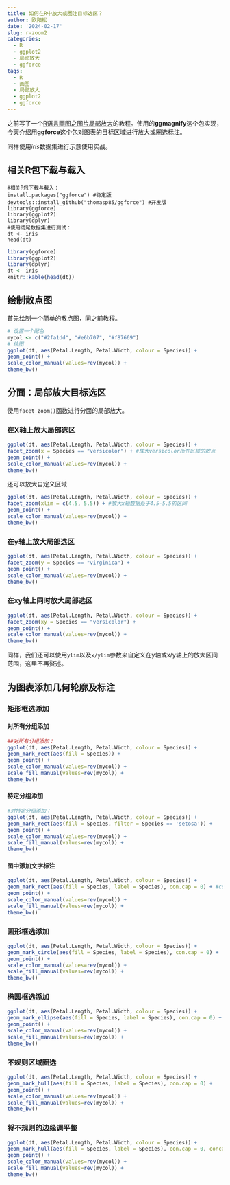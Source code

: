 ```yaml
---
title: 如何在R中放大或圈注目标选区？
author: 欧阳松
date: '2024-02-17'
slug: r-zoom2
categories:
  - R
  - ggplot2
  - 局部放大
  - ggforce
tags:
  - R
  - 画图
  - 局部放大
  - ggplot2
  - ggforce
---
```


之前写了一个[R语言画图之图片局部放大](/course/2024-01-21-r-zoom/r-zoom/)的教程。使用的**ggmagnify**这个包实现，今天介绍用**ggforce**这个包对图表的目标区域进行放大或圈选标注。

同样使用*iris*数据集进行示意使用实战。

## 相关R包下载与载入

```
#相关R包下载与载入：
install.packages("ggforce") #稳定版
devtools::install_github("thomasp85/ggforce") #开发版
library(ggforce)
library(ggplot2)
library(dplyr)
#使用鸢尾数据集进行测试：
dt <- iris
head(dt)
```

```r
library(ggforce)
library(ggplot2)
library(dplyr)
dt <- iris
knitr::kable(head(dt))
```

## 绘制散点图

首先绘制一个简单的散点图，同之前教程。
```r
# 设置一个配色
mycol <- c("#2fa1dd", "#e6b707", "#f87669")
# 绘图
ggplot(dt, aes(Petal.Length, Petal.Width, colour = Species)) +
geom_point() +
scale_color_manual(values=rev(mycol)) +
theme_bw()
```

## 分面：局部放大目标选区

使用`facet_zoom()`函数进行分面的局部放大。

### 在X轴上放大局部选区
```r
ggplot(dt, aes(Petal.Length, Petal.Width, colour = Species)) +
facet_zoom(x = Species == "versicolor") + #放大versicolor所在区域的散点
geom_point() +
scale_color_manual(values=rev(mycol)) +
theme_bw()
```

还可以放大自定义区域
```r
ggplot(dt, aes(Petal.Length, Petal.Width, colour = Species)) +
facet_zoom(xlim = c(4.5, 5.5)) + #放大x轴数据处于4.5-5.5的区间
geom_point() +
scale_color_manual(values=rev(mycol)) +
theme_bw()
```

### 在y轴上放大局部选区
```r
ggplot(dt, aes(Petal.Length, Petal.Width, colour = Species)) +
facet_zoom(y = Species == "virginica") +
geom_point() +
scale_color_manual(values=rev(mycol)) +
theme_bw()
```

### 在xy轴上同时放大局部选区

```r
ggplot(dt, aes(Petal.Length, Petal.Width, colour = Species)) +
facet_zoom(xy = Species == "versicolor") +
geom_point() +
scale_color_manual(values=rev(mycol)) +
theme_bw()
```

同样，我们还可以使用`ylim`以及`x/ylim`参数来自定义在y轴或x/y轴上的放大区间范围，这里不再赘述。

## 为图表添加几何轮廓及标注

### 矩形框选添加

#### 对所有分组添加
```r
##对所有分组添加：
ggplot(dt, aes(Petal.Length, Petal.Width, colour = Species)) +
geom_mark_rect(aes(fill = Species)) +
geom_point() +
scale_color_manual(values=rev(mycol)) +
scale_fill_manual(values=rev(mycol)) +
theme_bw()
```

#### 特定分组添加
```r
#对特定分组添加：
ggplot(dt, aes(Petal.Length, Petal.Width, colour = Species)) +
geom_mark_rect(aes(fill = Species, filter = Species == 'setosa')) +
geom_point() +
scale_color_manual(values=rev(mycol)) +
scale_fill_manual(values=rev(mycol)) +
theme_bw()
```

#### 图中添加文字标注

```r
ggplot(dt, aes(Petal.Length, Petal.Width, colour = Species)) +
geom_mark_rect(aes(fill = Species, label = Species), con.cap = 0) + #con.cap用于调整连线和图形之前的距离，0时为直接相连
geom_point() +
scale_color_manual(values=rev(mycol)) +
scale_fill_manual(values=rev(mycol)) +
theme_bw()
```

### 圆形框选添加
```r
ggplot(dt, aes(Petal.Length, Petal.Width, colour = Species)) +
geom_mark_circle(aes(fill = Species, label = Species), con.cap = 0) +
geom_point() +
scale_color_manual(values=rev(mycol)) +
scale_fill_manual(values=rev(mycol)) +
theme_bw()
```

### 椭圆框选添加
```r
ggplot(dt, aes(Petal.Length, Petal.Width, colour = Species)) +
geom_mark_ellipse(aes(fill = Species, label = Species), con.cap = 0) +
geom_point() +
scale_color_manual(values=rev(mycol)) +
scale_fill_manual(values=rev(mycol)) +
theme_bw()
```

### 不规则区域圈选
```r
ggplot(dt, aes(Petal.Length, Petal.Width, colour = Species)) +
geom_mark_hull(aes(fill = Species, label = Species), con.cap = 0) +
geom_point() +
scale_color_manual(values=rev(mycol)) +
scale_fill_manual(values=rev(mycol)) +
theme_bw()
```

### 将不规则的边缘调平整
```r
ggplot(dt, aes(Petal.Length, Petal.Width, colour = Species)) +
geom_mark_hull(aes(fill = Species, label = Species), con.cap = 0, concavity = 3.5) + #concavity默认为2，数值越大凹凸度越低
geom_point() +
scale_color_manual(values=rev(mycol)) +
scale_fill_manual(values=rev(mycol)) +
theme_bw()
```

